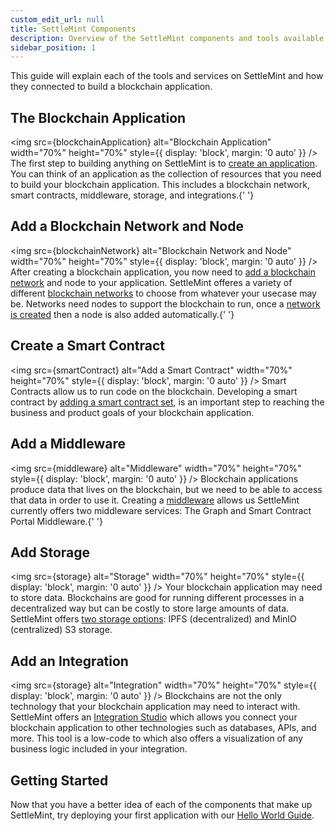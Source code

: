 ```yaml
---
custom_edit_url: null
title: SettleMint Components
description: Overview of the SettleMint components and tools available to build blockchain applications
sidebar_position: 1
---
```



This guide will explain each of the tools and services on SettleMint and how they connected to
build a blockchain application.

## The Blockchain Application

<img
  src={blockchainApplication}
  alt="Blockchain Application"
  width="70%"
  height="70%"
  style={{ display: 'block', margin: '0 auto' }}
/>
The first step to building anything on SettleMint is to [create an application](../../using-platform/create-an-application).
You can think of an application as the collection of resources that you need to build your blockchain application. This includes
a blockchain network, smart contracts, middleware, storage, and integrations.{' '}

## Add a Blockchain Network and Node

<img
  src={blockchainNetwork}
  alt="Blockchain Network and Node"
  width="70%"
  height="70%"
  style={{ display: 'block', margin: '0 auto' }}
/>
After creating a blockchain application, you now need to [add a blockchain network](../../using-platform/add-a-network-to-an-application)
and node to your application. SettleMint offeres a variety of different [blockchain networks](../supported-blockchains) to
choose from whatever your usecase may be. Networks need nodes to support the blockchain to run, once a [network is created](../../using-platform/add-a-node-to-a-network/)
then a node is also added automatically.{' '}

## Create a Smart Contract

<img
  src={smartContract}
  alt="Add a Smart Contract"
  width="70%"
  height="70%"
  style={{ display: 'block', margin: '0 auto' }}
/>
Smart Contracts allow us to run code on the blockchain. Developing a smart contract by [adding a smart contract set](../../using-platform/create-smart-contract-set/),
is an important step to reaching the business and product goals of your blockchain application.

## Add a Middleware

<img src={middleware} alt="Middleware" width="70%" height="70%" style={{ display: 'block', margin: '0 auto' }} />
Blockchain applications produce data that lives on the blockchain, but we need to be able to access that data in order to
use it. Creating a [middleware](../../using-platform/middleware/) allows us SettleMint currently offers two middleware services:
The Graph and Smart Contract Portal Middleware.{' '}

## Add Storage

<img src={storage} alt="Storage" width="70%" height="70%" style={{ display: 'block', margin: '0 auto' }} />
Your blockchain application may need to store data. Blockchains are good for running different processes in a decentralized
way but can be costly to store large amounts of data. SettleMint offers [two storage options](../../using-platform/storage/):
IPFS (decentralized) and MinIO (centralized) S3 storage.

## Add an Integration

<img src={storage} alt="Integration" width="70%" height="70%" style={{ display: 'block', margin: '0 auto' }} />
Blockchains are not the only technology that your blockchain application may need to interact with. SettleMint offers an
[Integration Studio](../../using-platform/integration-studio) which allows you connect your blockchain application to other
technologies such as databases, APIs, and more. This tool is a low-code to which also offers a visualization of any business
logic included in your integration.

## Getting Started

Now that you have a better idea of each of the components that make up SettleMint, try deploying
your first application with our [Hello World Guide](../../launch-platform/managed-cloud-deployment/quickstart/).
